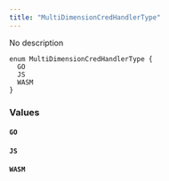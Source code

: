 ```yaml
---
title: "MultiDimensionCredHandlerType"
---
```


No description

```
enum MultiDimensionCredHandlerType {
  GO
  JS
  WASM
}

```

### Values[](#values "Direct link to heading")

#### `GO`[](#go "Direct link to heading")

#### `JS`[](#js "Direct link to heading")

#### `WASM`[](#wasm "Direct link to heading")
